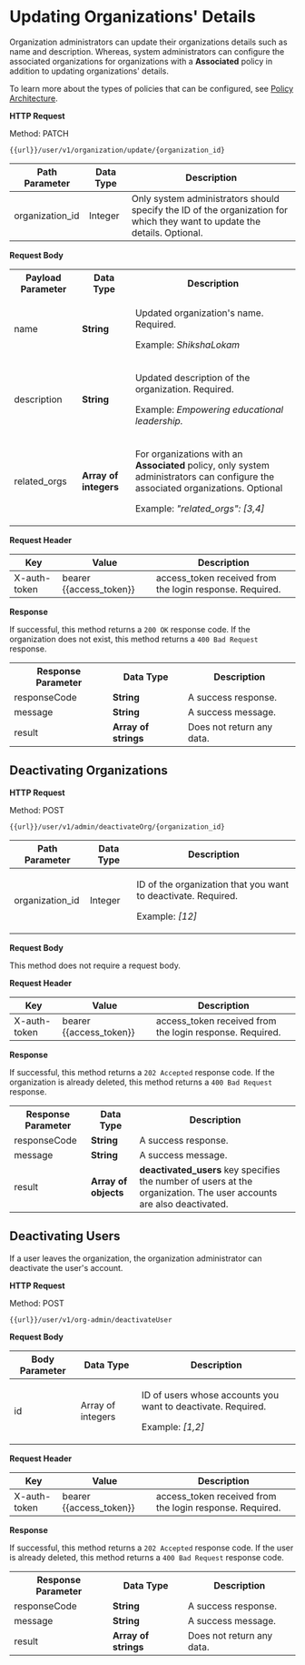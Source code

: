 # Updating Organizations' Details

Organization administrators can update their organizations details such as name and description. Whereas, system administrators can configure the associated organizations for organizations with a **Associated** policy in addition to updating organizations' details. 

To learn more about the types of policies that can be configured, see [Policy Architecture](policyarchitecture#policy-architecture).

**HTTP Request**

Method: PATCH

```
{{url}}/user/v1/organization/update/{organization_id}

```

|Path Parameter|Data Type|Description|
|---|---|---|
|organization_id|Integer|Only system administrators should specify the ID of the organization for which they want to update the details. Optional.|

**Request Body**

<table>
<tr>
    <th>Payload Parameter</th>
    <th>Data Type</th>
    <th>Description</th>
</tr>
<tr>
    <td>name</td>
    <td><b>String</b></td>
    <td><p>Updated organization's name. Required.</p><p>Example: <i>ShikshaLokam</i></p></td>
</tr>
<tr>
    <td>description</td>
    <td><b>String</b></td>
    <td><p>Updated description of the organization. Required.</p><p>Example: <i>Empowering educational leadership.</i></p></td>
</tr>
<tr>
    <td>related_orgs</td>
    <td><b>Array of integers</b></td>
    <td><p>For organizations with an <b>Associated</b> policy, only system administrators can configure the associated organizations. Optional</p><p>Example: <i>"related_orgs": [3,4]</i></p>
    </td>
</tr>
</table>

**Request Header**

|Key|Value|Description|
|---|---|---|
|X-auth-token|bearer {{access_token}}|access_token received from the login response. Required.|

**Response**

If successful, this method returns a `200 OK` response code. If the organization does not exist, this method returns a `400 Bad Request` response.

<table>
  <tr>
    <th>Response Parameter</th>
    <th>Data Type</th>
    <th>Description</th>
  </tr>
  <tr>
    <td>responseCode</td>
    <td><b>String</b></td>
    <td>A success response.</td>
  </tr>
  <tr>
    <td>message</td>
    <td><b>String</b></td>
    <td>A success message.</td>
  </tr>
  <tr>
    <td>result</td>
    <td><b>Array of strings</b></td>
    <td>Does not return any data.</td>
  </tr>
</table>

## Deactivating Organizations

**HTTP Request**

Method: POST

  ```
  {{url}}/user/v1/admin/deactivateOrg/{organization_id}

  ```

|Path Parameter|Data Type|Description|
|---|---|---|
|organization_id|Integer|<p>ID of the organization that you want to deactivate. Required.</p><p>Example: <i>[12]</i></p>|

**Request Body**

This method does not require a request body.

**Request Header**

|Key|Value|Description|
|---|---|---|
|X-auth-token|bearer {{access_token}}|access_token received from the login response. Required.|

**Response**

If successful, this method returns a `202 Accepted` response code. If the organization is already deleted, this method returns a `400 Bad Request` response.

<table>
  <tr>
    <th>Response Parameter</th>
    <th>Data Type</th>
    <th>Description</th>
  </tr>
  <tr>
    <td>responseCode</td>
    <td><b>String</b></td>
    <td>A success response.</td>
  </tr>
  <tr>
    <td>message</td>
    <td><b>String</b></td>
    <td>A success message.</td>
  </tr>
  <tr>
    <td>result</td>
    <td><b>Array of objects</b></td>
    <td><b>deactivated_users</b> key specifies the number of users at the organization. The user accounts are also deactivated.</td>
  </tr>
</table>

## Deactivating Users

If a user leaves the organization, the organization administrator can deactivate the user's account.

**HTTP Request**

Method: POST

```
{{url}}/user/v1/org-admin/deactivateUser

```
**Request Body**

|Body Parameter|Data Type|Description|
|---|---|---|
|id|Array of integers|<p>ID of users whose accounts you want to deactivate. Required.</p><p>Example: <i>[1,2]</i></p>|

**Request Header**

|Key|Value|Description|
|---|---|---|
|X-auth-token|bearer {{access_token}}|access_token received from the login response. Required.|

**Response**

If successful, this method returns a `202 Accepted` response code. If the user is already deleted, this method returns a `400 Bad Request` response code.

<table>
  <tr>
    <th>Response Parameter</th>
    <th>Data Type</th>
    <th>Description</th>
  </tr>
  <tr>
    <td>responseCode</td>
    <td><b>String</b></td>
    <td>A success response.</td>
  </tr>
  <tr>
    <td>message</td>
    <td><b>String</b></td>
    <td>A success message.</td>
  </tr>
  <tr>
    <td>result</td>
    <td><b>Array of strings</b></td>
    <td>Does not return any data.</td>
  </tr>
</table>

